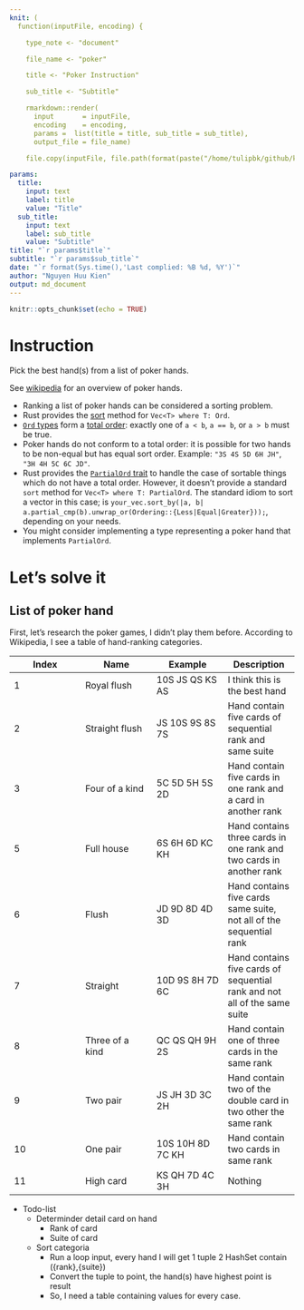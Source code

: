 ```yaml
---
knit: (
  function(inputFile, encoding) { 

    type_note <- "document"

    file_name <- "poker"

    title <- "Poker Instruction"

    sub_title <- "Subtitle"

    rmarkdown::render( 
      input       = inputFile, 
      encoding    = encoding, 
      params =  list(title = title, sub_title = sub_title),    
      output_file = file_name)

    file.copy(inputFile, file.path(format(paste("/home/tulipbk/github/kienngynh/notebooks/",type_note,sep="")), basename(format(paste(file_name,".Rmd",sep="")))),overwrite = TRUE)})

params: 
  title:
    input: text
    label: title
    value: "Title"
  sub_title:
    input: text
    label: sub_title
    value: "Subtitle"
title: "`r params$title`"
subtitle: "`r params$sub_title`"
date: "`r format(Sys.time(),'Last complied: %B %d, %Y')`"
author: "Nguyen Huu Kien"
output: md_document
---
```


```r
knitr::opts_chunk$set(echo = TRUE)
```

# Instruction
Pick the best hand(s) from a list of poker hands.

See [wikipedia](https://en.wikipedia.org/wiki/List_of_poker_hands) for an overview of poker hands.

+ Ranking a list of poker hands can be considered a sorting problem.
+ Rust provides the [sort](https://doc.rust-lang.org/std/vec/struct.Vec.html#method.sort) method for `Vec<T> where T: Ord`.
+ [`Ord` types](https://doc.rust-lang.org/std/cmp/trait.Ord.html) form a [total order](https://en.wikipedia.org/wiki/Total_order): exactly one of `a < b`, `a == b`, or `a > b` must be true.
+ Poker hands do not conform to a total order: it is possible for two hands to be non-equal but has equal sort order. Example: `"3S 4S 5D 6H JH"`, `"3H 4H 5C 6C JD"`.
+ Rust provides the [`PartialOrd` trait](https://doc.rust-lang.org/std/cmp/trait.PartialOrd.html) to handle the case of sortable things which do not have a total order. However, it doesn't provide a standard `sort` method for `Vec<T> where T: PartialOrd`. The standard idiom to sort a vector in this case; is `your_vec.sort_by(|a, b| a.partial_cmp(b).unwrap_or(Ordering::{Less|Equal|Greater}));`, depending on your needs.
+ You might consider implementing a type representing a poker hand that implements `PartialOrd`.

# Let's solve it
## List of poker hand
First, let's research the poker games, I didn't play them before. According to Wikipedia, I see a table of hand-ranking categories. 

|Index|Name|Example|Description|
|---|---|---|---|
|1|Royal flush|10S JS QS KS AS|I think this is the best hand|
|2|Straight flush|JS 10S 9S 8S 7S|Hand contain five cards of sequential rank and same suite|
|3|Four of a kind|5C 5D 5H 5S 2D|Hand contain five cards in one rank and a card in another rank|
|5|Full house|6S 6H 6D KC KH|Hand contains three cards in one rank and two cards in another rank|
|6|Flush|JD 9D 8D 4D 3D|Hand contains five cards same suite, not all of the sequential rank|
|7|Straight|10D 9S 8H 7D 6C|Hand contains five cards of sequential rank and not all of the same suite|
|8|Three of a kind|QC QS QH 9H 2S|Hand contain one of three cards in the same rank|
|9|Two pair|JS JH 3D 3C 2H|Hand contain two of the double card in two other the same rank|
|10|One pair|10S 10H 8D 7C KH|Hand contain two cards in same rank|
|11|High card|KS QH 7D 4C 3H|Nothing|

* Todo-list
  + Determinder detail card on hand
    - Rank of card
    - Suite of card
  + Sort categoria
    - Run a loop input, every hand I will get 1 tuple 2 HashSet contain ({rank},{suite})
    - Convert the tuple to point, the hand(s) have highest point is result
    - So, I need a table containing values for every case.

